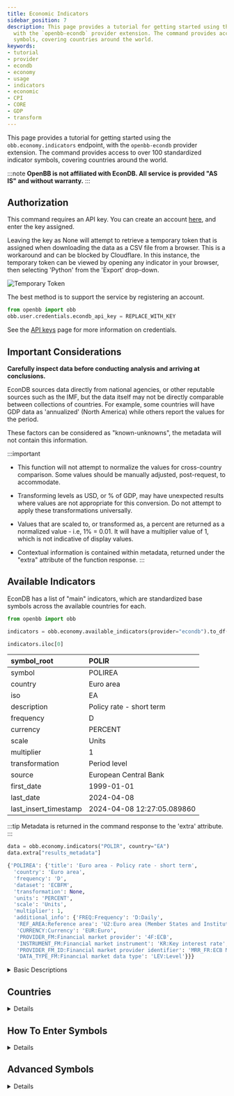 ```yaml
---
title: Economic Indicators
sidebar_position: 7
description: This page provides a tutorial for getting started using the `obb.economy.indicators` endpoint,
  with the `openbb-econdb` provider extension. The command provides access to over 100 standardized indicator
  symbols, covering countries around the world.
keywords:
- tutorial
- provider
- econdb
- economy
- usage
- indicators
- economic
- CPI
- CORE
- GDP
- transform
---
```



<HeadTitle title="Economic Indicators - User Guides | OpenBB Platform Docs" />

This page provides a tutorial for getting started using the `obb.economy.indicators` endpoint, with the `openbb-econdb` provider extension.
The command provides access to over 100 standardized indicator symbols, covering countries around the world.

:::note
**OpenBB is not affiliated with EconDB. All service is provided "AS IS" and without warranty.**
:::

## Authorization

This command requires an API key. You can create an account [here](https://econdb.com), and enter the key assigned.

Leaving the key as None will attempt to retrieve a temporary token that is assigned when downloading the data as a CSV file from a browser.
This is a workaround and can be blocked by Cloudflare. In this instance, the temporary token can be viewed by opening any indicator in your browser,
then selecting 'Python' from the 'Export' drop-down.

![Temporary Token](https://github.com/OpenBB-finance/OpenBBTerminal/assets/85772166/d2d4c6a7-e8b1-4345-b28f-0693ddb8dcf1)

The best method is to support the service by registering an account.

```python
from openbb import obb
obb.user.credentials.econdb_api_key = REPLACE_WITH_KEY
```

See the [API keys](api_keys) page for more information on credentials.

## Important Considerations

**Carefully inspect data before conducting analysis and arriving at conclusions.**

EconDB sources data directly from national agencies, or other reputable sources such as the IMF, but the data itself may not be directly comparable between collections of countries. For example, some countries will have GDP data as 'annualized' (North America) while others report the values for the period.

These factors can be considered as "known-unknowns", the metadata will not contain this information.

:::important
- This function will not attempt to normalize the values for cross-country comparison. Some values should be manually adjusted, post-request, to accommodate.

- Transforming levels as USD, or % of GDP, may have unexpected results where values are not appropriate for this conversion. Do not attempt to apply these transformations universally.

- Values that are scaled to, or transformed as, a percent are returned as a normalized value - i.e, 1% = 0.01. It will have a multiplier value of 1, which is not indicative of display values.

- Contextual information is contained within metadata, returned under the "extra" attribute of the function response.
:::

## Available Indicators

EconDB has a list of "main" indicators, which are standardized base symbols across the available countries for each.

```python
from openbb import obb

indicators = obb.economy.available_indicators(provider="econdb").to_df()

indicators.iloc[0]
```

| symbol_root           | POLIR                      |
|:----------------------|:---------------------------|
| symbol                | POLIREA                    |
| country               | Euro area                  |
| iso                   | EA                         |
| description           | Policy rate - short term   |
| frequency             | D                          |
| currency              | PERCENT                    |
| scale                 | Units                      |
| multiplier            | 1                          |
| transformation        | Period level               |
| source                | European Central Bank      |
| first_date            | 1999-01-01                 |
| last_date             | 2024-04-08                 |
| last_insert_timestamp | 2024-04-08 12:27:05.089860 |

:::tip
Metadata is returned in the command response to the 'extra' attribute.
:::


```python
data = obb.economy.indicators("POLIR", country="EA")
data.extra["results_metadata"]
```

```python
{'POLIREA': {'title': 'Euro area - Policy rate - short term',
  'country': 'Euro area',
  'frequency': 'D',
  'dataset': 'ECBFM',
  'transformation': None,
  'units': 'PERCENT',
  'scale': 'Units',
  'multiplier': 1,
  'additional_info': {'FREQ:Frequency': 'D:Daily',
   'REF_AREA:Reference area': 'U2:Euro area (Member States and Institutions of the Euro Area) changing composition',
   'CURRENCY:Currency': 'EUR:Euro',
   'PROVIDER_FM:Financial market provider': '4F:ECB',
   'INSTRUMENT_FM:Financial market instrument': 'KR:Key interest rate',
   'PROVIDER_FM_ID:Financial market provider identifier': 'MRR_FR:ECB Main refinancing operations - fixed rate tenders (fixed rate) (date of changes)',
   'DATA_TYPE_FM:Financial market data type': 'LEV:Level'}}}
```

<details>
<summary mdxType="summary">Basic Descriptions</summary>


Basic descriptions of the base symbols can be imported from within the extension module helpers.

```python
from openbb_econdb.utils.helpers import INDICATORS_DESCRIPTIONS
```

:::important
This list should not be considered as the absolute source of truth. The metadata for the indicator will be returned in the command response, under the `extras` attribute.
:::

| ACPOP     | Active population                                  |
|:----------|:---------------------------------------------------|
| CA        | Current account balance                            |
| CAR       | Passenger car sales                                |
| CBAL      | Commercial balance (goods + services)              |
| CI        | Change in inventories                              |
| CKA       | Net foreign investment                             |
| CLAIMS    | Weekly unemployment insurance claims               |
| CLI       | OECD CLI                                           |
| CON       | Total consumption                                  |
| CONF      | Consumer confidence index                          |
| CORE      | Core consumer price index                          |
| CP        | Construction production                            |
| CPI       | Consumer price index                               |
| CRED      | Domestic credit                                    |
| CREDEA    | Domestic credit                                    |
| DWPE      | Dwelling permits                                   |
| ELE       | Production electricity                             |
| EMP       | Total employment                                   |
| EMRATIO   | Employment to working age population               |
| EQYCAP    | Market capitalization                              |
| EXP       | Exports of goods and services                      |
| EXPMON    | Monthly exports                                    |
| GASDEM    | Gas demand                                         |
| GASODEM   | Gasoline demand                                    |
| GASOPROD  | Gasoline production                                |
| GASPROD   | Gas production                                     |
| GBAL      | Government balance                                 |
| GCF       | Gross capital formation                            |
| GDEBT     | Government debt                                    |
| GDEBTN    | Government net debt                                |
| GDP       | Gross domestic product                             |
| GDPDEF    | GDP deflator                                       |
| GDPPC     | GDP per capita                                     |
| GFCF      | Gross fixed capital formation                      |
| GREV      | General government total revenue                   |
| GSPE      | General government total expenditure               |
| HHDIR     | Household debt to income ratio                     |
| HHS       | Household saving                                   |
| HOU       | House price                                        |
| IBD1      | Interbank lending overnight rate                   |
| IIPA      | International investment position: Assets          |
| IIPL      | International investment position: Liabilities     |
| IMP       | Imports of goods and services                      |
| IMPMON    | Monthly imports                                    |
| INVER     | Investment rate                                    |
| IP        | Industrial production                              |
| JHR       | Job hires rate                                     |
| JLR       | Job layoffs rate                                   |
| JQR       | Job quits rate                                     |
| JVR       | Job vacancy rate                                   |
| KA        | Capital account                                    |
| LE00      | Life expectancy at birth                           |
| LMICS     | Low and Middle Income Commodity Index (World Bank) |
| M3        | Money supply                                       |
| M3YD      | 3 month yield                                      |
| MB        | Monetary base                                      |
| NCT       | Net current transfers (Secondary Income)           |
| NFCI      | Non-financial corporations investment rate         |
| NFCLOAN   | Lending to non-financial corporations              |
| NIIP      | Net international investment position              |
| NPL       | Non performing loans                               |
| NY        | Net income from abroad (Primary Income)            |
| OILDEM    | Oil demand                                         |
| OILPROD   | Oil production                                     |
| PALUM     | Aluminum                                           |
| PAPPLE    | Non-Citrus Fruit, Apple                            |
| PART      | Participation rate                                 |
| PBANSOP   | Bananas                                            |
| PBARL     | Barley                                             |
| PBEEF     | Beef                                               |
| PCE       | Personal consumption expenditure price index       |
| PCHANA    | Legumes, Chickpea                                  |
| PCHROM    | Chromium                                           |
| PCOALAU   | Coal, Australia                                    |
| PCOALSA   | Coal, South Africa                                 |
| PCOBA     | Cobalt                                             |
| PCOCO     | Cocoa                                              |
| PCOFFOTM  | Coffee, Other Mild Arabica                         |
| PCOFFROB  | Coffee, Robustas                                   |
| PCOIL     | Coconut Oil                                        |
| PCOPP     | Copper                                             |
| PCOTTIND  | Cotton                                             |
| PDAP      | Diammonium phosphate                               |
| PFSHMEAL  | Fish Meal                                          |
| PGASO     | Gasoline                                           |
| PGNUTS    | Groundnuts                                         |
| PGOLD     | Gold                                               |
| PHEATOIL  | Heating Oil                                        |
| PHIDE     | Hides                                              |
| PIORECR   | Iron                                               |
| PLAMB     | Lamb                                               |
| PLEAD     | Lead                                               |
| PLITH     | Lithium                                            |
| PLMMODY   | Molybdenum                                         |
| PLOGORE   | Soft Logs                                          |
| PLOGSK    | Hard Logs, Import Price Japan                      |
| PMAIZMT   | Corn                                               |
| PMANGELE  | Manganese                                          |
| PMILK     | Dairy Products, Milk                               |
| PNGASEU   | Natural gas, EU                                    |
| PNGASJP   | LNG, Asia                                          |
| PNGASUS   | Natural Gas, US Henry Hub Gas                      |
| PNICK     | Nickel                                             |
| POATS     | Oats                                               |
| POILAPSP  | APSP crude oil($/bbl)                              |
| POILBRE   | Brent Crude                                        |
| POILDUB   | Dubai Crude                                        |
| POILWTI   | WTI Crude                                          |
| POLIR     | Policy rate - short term                           |
| POLVOIL   | Olive Oil                                          |
| POP       | Population                                         |
| PORANG    | Orange                                             |
| PPALLA    | Palladium                                          |
| PPI       | Producer price index                               |
| PPLAT     | Platinum                                           |
| PPOIL     | Palm Oil                                           |
| PPORK     | Swine                                              |
| PPOTASH   | Potassium Fertilizer                               |
| PPOULT    | Poultry                                            |
| PPROPANE  | Propane                                            |
| PRC       | Private consumption                                |
| PREODOM   | Rare Earth Elements                                |
| PRICENPQ  | Rice, Thailand                                     |
| PRIDEBT   | Private debt                                       |
| PROIL     | Rapeseed Oil                                       |
| PRUBB     | Rubber                                             |
| PSALM     | Fish                                               |
| PSAWMAL   | Hard Sawnwood, Dark Red Meranti                    |
| PSAWORE   | Soft Sawnwood, Average of Softwoods,               |
| PSHRI     | Shrimp                                             |
| PSILLUMP  | Silicon                                            |
| PSILVER   | Silver                                             |
| PSMEA     | Soybean Meal                                       |
| PSOIL     | Soybeans Oil                                       |
| PSORG     | Sorghum                                            |
| PSOYB     | Soybeans                                           |
| PSUGAISA  | Sugar, No. 11, World                               |
| PSUGAUSA  | Sugar, No. 16, US                                  |
| PSUNO     | Sunflower Oil                                      |
| PTEA      | Tea, Kenyan                                        |
| PTEAINDIA | Tea, Kolkata                                       |
| PTEAMOM   | Tea, Mombasa                                       |
| PTEASL    | Tea, Colombo                                       |
| PTIN      | Tin                                                |
| PTOMATO   | Vegetables, Tomato                                 |
| PUC       | Public consumption                                 |
| PURAN     | Uranium                                            |
| PUREA     | Urea                                               |
| PVANPENT  | Vanadium                                           |
| PWHEAMT   | Wheat                                              |
| PWOOLC    | Wool, Coarse                                       |
| PWOOLF    | Wool, Fine                                         |
| PZINC     | Zinc                                               |
| RCI       | Real change in inventories                         |
| RCON      | Real total consumption                             |
| REER      | Real effective exchange rate                       |
| REEREA    | Real effective exchange rate                       |
| RETA      | Retail trade                                       |
| REXP      | Real exports of goods and services                 |
| RGCF      | Real gross capital formation                       |
| RGDP      | Real gross domestic product                        |
| RGDPPC    | Real GDP per capita                                |
| RGFCF     | Real gross fixed capital formation                 |
| RIMP      | Real imports of goods and services                 |
| RPRC      | Real private consumption                           |
| RPUC      | Real public consumption                            |
| SEI       | Stock exchange index                               |
| SENT      | Sentiment index                                    |
| TB        | Trade balance                                      |
| URATE     | Unemployment                                       |
| UTIL      | Utilization rate                                   |
| WAGE      | Wages/Earnings                                     |
| WAGEMAN   | Hourly wage manufacturing                          |
| Y10YD     | Long term yield                                    |

</details>

## Countries


<details>

The `country` parameter will accept the ISO country code, or the country name. Regional groups listed below are also valid:

- all
- africa
- central_asia
- east_asia
- europe
- g7
- g20
- latin_america
- middle_east
- north_america
- oceania
- south_asia
- southeast_asia

:::note
Some symbols do not have a country - e.g., commodity items - and they will ignore any supplied values to the parameter.
Not every indicator has data for every country. Items with no results will be communicated via the `warnings` attribute of the response object.

```python
obb.economy.indicators("POLIR", country="southeast_asia")
```
```console
OBBject

id: 0661ac07-ab9c-7ebf-8000-849fef1202bc
results: [{'date': datetime.date(2013, 4, 29), 'symbol': 'POLIRSG', 'country': 'Sin...
provider: econdb
warnings: [{'category': 'UserWarning', 'message': "Invalid country code for...
chart: None
extra: {'results_metadata': {'POLIRID': {'title': 'Indonesia - Policy rate - short ...
```

:::

### Countries By Indicator

In addition to filtering the `available_indicators` data locally, countries by indicator can be imported as a utility function from the `openbb_econdb.utils.helpers` module.

```python
from openbb_econdb.utils.helpers import get_indicator_countries

get_indicator_countries("GDPPC")  # returns a list of two-letter ISO country codes
```
</details>


## How To Enter Symbols

<details>

The three parameters - symbol, country, transform - all work together.

- Symbol (base symbol)
  - CPI, GDP, CORE, etc
  - Multiple items allowed
- Country
  - ISO country code, or name
  - Multiple items allowed
- Transform
  - `tpop`: Percent change from previous period
  - `toya`: Percent change from year ago
  - `tusd`: Values as US dollars
  - `tpgp`: Values as a percent of GDP

The `transform` will apply to all combinations of `symbol` and `country`.

:::warning
If you attempt to pass a base symbol (excluding commodity and world indicators) with no country, it will raise an error.
:::

<details>
<summary mdxType="summary">Example - One Indicator & Country</summary>

M3 Money Supply

```python
data = obb.economy.indicators("M3", country="us")

data.to_df().tail(12)
```

| date       | symbol_root   | symbol   | country       |   value |
|:-----------|:--------------|:---------|:--------------|--------:|
| 2023-03-01 | M3            | M3US     | United States |   21027 |
| 2023-04-01 | M3            | M3US     | United States |   20843 |
| 2023-05-01 | M3            | M3US     | United States |   20711 |
| 2023-06-01 | M3            | M3US     | United States |   20749 |
| 2023-07-01 | M3            | M3US     | United States |   20724 |
| 2023-08-01 | M3            | M3US     | United States |   20695 |
| 2023-09-01 | M3            | M3US     | United States |   20669 |
| 2023-10-01 | M3            | M3US     | United States |   20636 |
| 2023-11-01 | M3            | M3US     | United States |   20723 |
| 2023-12-01 | M3            | M3US     | United States |   20890 |
| 2024-01-01 | M3            | M3US     | United States |   20862 |
| 2024-02-01 | M3            | M3US     | United States |   20788 |

```python
data.extra.get("results_metadata")
```
```python
{'M3US': {'title': 'United States - Money supply',
  'country': 'United States',
  'frequency': 'M',
  'dataset': 'FRB_H6_M2',
  'transform': None,
  'units': 'DOMESTIC',
  'scale': 'Billions',
  'multiplier': 1000000000,
  'additional_info': {'ADJUSTED:Seasonal Adjustment': 'NSA:Not seasonally adjusted',
   'CURRENCY:Currency': 'USD:United States / United States Dollar',
   'FREQ:Frequency': '129:Monthly',
   'SERIES_NAME:Series name (FRB)': 'M2_N.M:M2_N.M',
   'UNIT:Units': 'CURRENCY:Currency'}}}
```
</details>

<details>
<summary mdxType="summary">Example - One Indicator & Country With Transform</summary>

US PPI - Change from one year ago.

```python
data = obb.economy.indicators("PPI", country="us", transform="toya")

data.to_df().tail(12)
```

| date       | symbol_root   | symbol     | country       |    value |
|:-----------|:--------------|:-----------|:--------------|---------:|
| 2023-04-01 | PPI           | PPIUS~TOYA | United States | 0.022995 |
| 2023-05-01 | PPI           | PPIUS~TOYA | United States | 0.011822 |
| 2023-06-01 | PPI           | PPIUS~TOYA | United States | 0.001912 |
| 2023-07-01 | PPI           | PPIUS~TOYA | United States | 0.008722 |
| 2023-08-01 | PPI           | PPIUS~TOYA | United States | 0.016003 |
| 2023-09-01 | PPI           | PPIUS~TOYA | United States | 0.021542 |
| 2023-10-01 | PPI           | PPIUS~TOYA | United States | 0.013481 |
| 2023-11-01 | PPI           | PPIUS~TOYA | United States | 0.008465 |
| 2023-12-01 | PPI           | PPIUS~TOYA | United States | 0.00948  |
| 2024-01-01 | PPI           | PPIUS~TOYA | United States | 0.008222 |
| 2024-02-01 | PPI           | PPIUS~TOYA | United States | 0.015153 |
| 2024-03-01 | PPI           | PPIUS~TOYA | United States | 0.020896 |

```python
data.extra.get("results_metadata")
```
```
{'PPIUS~TOYA': {'title': 'United States - Producer price index',
  'country': 'United States',
  'frequency': 'M',
  'dataset': 'BLS_PPI00',
  'transform': 'Change from one year ago',
  'units': 'INDEX',
  'scale': 'PERCENT',
  'multiplier': 1,
  'additional_info': {'DATA_DOMAIN:Data Domain': 'PPI:Producer price indices',
   'REF_AREA:Reference country or area': 'US:United States',
   'INDICATOR:Economic Indicator': 'PPPI_SA_IX:Prices, Producer Price Index, All Commodities, Seasonally adjusted, Index',
   'COUNTERPART_AREA:Counterpart country or area': '_Z:Not applicable',
   'FREQ:Frequency': 'M:Monthly',
   'UNIT_MULT:Unit multiplier': '0:Units'}}}
```
</details>

<details>
<summary mdxType="summary">Example - Commodity Indicator</summary>

Values are always in USD.

```python
lead = obb.economy.indicators("plead")

lead.to_df().tail(4)
```

| date       | symbol_root   | symbol   | country   |   value |
|:-----------|:--------------|:---------|:----------|--------:|
| 2023-10-01 | PLEAD         | PLEAD    | World     |  2131.4 |
| 2023-11-01 | PLEAD         | PLEAD    | World     |  2188.5 |
| 2023-12-01 | PLEAD         | PLEAD    | World     |  2027.2 |
| 2024-01-01 | PLEAD         | PLEAD    | World     |  2087.4 |

```python
lead.extra["results_metadata"]
```
```python
{'PLEAD': {'title': 'World - Lead',
  'country': 'World',
  'frequency': 'M',
  'dataset': 'IMF_PCPS',
  'transform': None,
  'units': 'USD',
  'scale': 'Units',
  'multiplier': 1,
  'additional_info': {'FREQ:Frequency': 'M:Monthly',
   'REF_AREA:Reference Area': 'W00:All Countries, excluding the IO',
   'COMMODITY:Commodity': 'PLEAD:Primary Commodity Prices, Lead',
   'UNIT_MEASURE:Unit of Measure': 'USD:US Dollars',
   'UNIT_MULT:Scale': '0:Units'}}}
```
</details>

<details>
<summary mdxType="summary">Example - Multiple Indicators & Countries With Transform</summary>

```python
params = {"symbol": "core,cpi", "country": "us,de,jp", "transform": "toya"}
data = obb.economy.indicators(**params)
df = data.to_df().filter(like="2024", axis=0)

df
```

| date       | symbol_root   | symbol      | country       |    value |
|:-----------|:--------------|:------------|:--------------|---------:|
| 2024-01-01 | CORE          | COREDE~TOYA | Germany       | 0.03394  |
| 2024-01-01 | CORE          | COREJP~TOYA | Japan         | 0.03523  |
| 2024-01-01 | CORE          | COREUS~TOYA | United States | 0.03875  |
| 2024-01-01 | CPI           | CPIDE~TOYA  | Germany       | 0.02887  |
| 2024-01-01 | CPI           | CPIJP~TOYA  | Japan         | 0.021012 |
| 2024-01-01 | CPI           | CPIUS~TOYA  | United States | 0.03106  |
| 2024-02-01 | CORE          | COREDE~TOYA | Germany       | 0.03454  |
| 2024-02-01 | CORE          | COREJP~TOYA | Japan         | 0.03216  |
| 2024-02-01 | CORE          | COREUS~TOYA | United States | 0.03762  |
| 2024-02-01 | CPI           | CPIDE~TOYA  | Germany       | 0.02517  |
| 2024-02-01 | CPI           | CPIJP~TOYA  | Japan         | 0.02788  |
| 2024-02-01 | CPI           | CPIUS~TOYA  | United States | 0.03166  |
| 2024-03-01 | CORE          | COREUS~TOYA | United States | 0.03797  |
| 2024-03-01 | CPI           | CPIDE~TOYA  | Germany       | 0.021533 |
| 2024-03-01 | CPI           | CPIUS~TOYA  | United States | 0.03475  |
</details>

<details>
<summary mdxType="summary">Example - All Countries</summary>

Setting the country to "all" will retrieve data for all available countries.

```python
data = obb.economy.indicators("ny", country="all", transform="tusd")

data.to_df().filter(like="2024", axis=0)
```
| date       | symbol_root   | symbol    | country    |    value |
|:-----------|:--------------|:----------|:-----------|---------:|
| 2024-01-01 | NY            | NYBE~TUSD | Belgium    |  1132.6  |
| 2024-01-01 | NY            | NYBG~TUSD | Bulgaria   |   -78.79 |
| 2024-01-01 | NY            | NYHR~TUSD | Croatia    |    31.99 |
| 2024-01-01 | NY            | NYCZ~TUSD | Czechia    |  -676.3  |
| 2024-01-01 | NY            | NYDK~TUSD | Denmark    |  1323.6  |
| 2024-01-01 | NY            | NYEE~TUSD | Estonia    |  -131.74 |
| 2024-01-01 | NY            | NYFI~TUSD | Finland    |   626.4  |
| 2024-01-01 | NY            | NYFR~TUSD | France     |  8570    |
| 2024-01-01 | NY            | NYDE~TUSD | Germany    | 13656    |
| 2024-01-01 | NY            | NYGR~TUSD | Greece     |   451.5  |
| 2024-01-01 | NY            | NYHU~TUSD | Hungary    |  -528.7  |
| 2024-01-01 | NY            | NYIT~TUSD | Italy      |  -509.5  |
| 2024-01-01 | NY            | NYLV~TUSD | Latvia     |    53.57 |
| 2024-01-01 | NY            | NYLT~TUSD | Lithuania  |  -111.62 |
| 2024-01-01 | NY            | NYLU~TUSD | Luxembourg | -3791    |
| 2024-01-01 | NY            | NYMT~TUSD | Malta      |  -218.54 |
| 2024-01-01 | NY            | NYPL~TUSD | Poland     | -3029    |
| 2024-01-01 | NY            | NYPT~TUSD | Portugal   |    28.42 |
| 2024-01-01 | NY            | NYRO~TUSD | Romania    |  -410.1  |
| 2024-01-01 | NY            | NYSK~TUSD | Slovakia   |  -342.7  |
| 2024-01-01 | NY            | NYSI~TUSD | Slovenia   |   -82.76 |
| 2024-01-01 | NY            | NYSE~TUSD | Sweden     |  2334.1  |


```python
data.extra.get("results_metadata")["NYSE~TUSD"]
```
```
{'title': 'Sweden - Net income from abroad (Primary Income)',
 'country': 'Sweden',
 'frequency': 'M',
 'dataset': 'BOP_C6_M',
 'transform': 'Values as US dollars',
 'units': 'USD',
 'scale': 'Units',
 'multiplier': 1000000,
 'additional_info': {'GEO:Geopolitical entity (reporting)': 'SE:Sweden',
  'PARTNER:Geopolitical entity (partner)': 'WRL_REST:Rest of the world',
  'SECTPART:Sector (ESA 2010)': 'S1:Total economy',
  'SECTOR10:Sector (ESA 2010)': 'S1:Total economy',
  'FREQ:Frequency': 'M:Monthly',
  'STK_FLOW:Stock or flow': 'BAL:Balance',
  'CURRENCY:Currency': 'MIO_NAC:Million units of national currency',
  'BOP_ITEM:BOP_item': 'IN1:Primary income'}}
```
</details>

</details>

## Advanced Symbols

<details>

The grouping behaviour can be overridden. This will allow multiple transformations, or for a specific symbol to ignore the supplied `country` and `transform` parameters.

<details>
<summary mdxType="summary">Example - Bypass Group Parameters</summary>

The "~" character is used to separate the base symbol + 2-letter ISO country code, and the transformation.
It works as a flag to exclude from the other parameters.

```python
obb.economy.indicators("CPIUS~").to_df().tail(2)
```

| date       | symbol_root   | symbol   | country       |   value |
|:-----------|:--------------|:---------|:--------------|--------:|
| 2024-02-01 | CPI           | CPIUS    | United States |   311.1 |
| 2024-03-01 | CPI           | CPIUS    | United States |   312.2 |

Without "~", symbols are assumed to be a base symbol, and require a country parameter. An error (or warning where at least one symbol supplied was valid) is raised if the condition is not met.

```python
obb.economy.indicators("CPIUS")
```

```console
OpenBBError: No valid combination of indicator symbols and countries were supplied.
Valid countries for 'CPIUS' are: None
If the symbol - CPIUS - is missing a country code. Please add the two-letter country code or use the country parameter.
If already included, add '~' to the end of the symbol.
```

This example bypasses the transformation for US data, applying it only to France.

```python
obb.economy.indicators(symbol=["CPIUS~","CPI"], country="fr", transform="toya").to_df().tail(2)
```

| date       | symbol_root   | symbol     | country       |      value |
|:-----------|:--------------|:-----------|:--------------|-----------:|
| 2024-03-01 | CPI           | CPIFR~TOYA | France        |   0.022947 |
| 2024-03-01 | CPI           | CPIUS      | United States | 312.2      |

</details>

<details>
<summary mdxType="summary">Example - Non-Standard Symbols</summary>

The `symbol` parameter can also be used to access non-standard series. These are specific to reporting entities, like the Ministry of Finance, Japan.
These symbols are not searchable, but the structure will be familiar if you have worked with the particular source before.
For this purpose, enter each symbol ending with, "~".

:::important
Non-standard symbols will not have transformations, standardized metadata, or normalized percent values.
:::

Japan Yield Curve

```python
symbols = [
  "MFJP_IR.1Y.D.JP~",
  "MFJP_IR.2Y.D.JP~",
  "MFJP_IR.3Y.D.JP~",
  "MFJP_IR.4Y.D.JP~",
  "MFJP_IR.5Y.D.JP~",
  "MFJP_IR.6Y.D.JP~",
  "MFJP_IR.7Y.D.JP~",
  "MFJP_IR.8Y.D.JP~",
  "MFJP_IR.9Y.D.JP~",
  "MFJP_IR.10Y.D.JP~",
  "MFJP_IR.15Y.D.JP~",
  "MFJP_IR.20Y.D.JP~",
  "MFJP_IR.25Y.D.JP~",
  "MFJP_IR.30Y.D.JP~",
  "MFJP_IR.40Y.D.JP~",
]
data = obb.economy.indicators(symbol=symbols)

curve = data.to_df().filter(like="2024-04-11", axis=0)

curve
```

| date       | symbol_root   | symbol           | country   |   value |
|:-----------|:--------------|:-----------------|:----------|--------:|
| 2024-04-11 |               | MFJP_IR.1Y.D.JP  | Japan     |   0.068 |
| 2024-04-11 |               | MFJP_IR.2Y.D.JP  | Japan     |   0.27  |
| 2024-04-11 |               | MFJP_IR.3Y.D.JP  | Japan     |   0.28  |
| 2024-04-11 |               | MFJP_IR.4Y.D.JP  | Japan     |   0.37  |
| 2024-04-11 |               | MFJP_IR.5Y.D.JP  | Japan     |   0.485 |
| 2024-04-11 |               | MFJP_IR.6Y.D.JP  | Japan     |   0.508 |
| 2024-04-11 |               | MFJP_IR.7Y.D.JP  | Japan     |   0.592 |
| 2024-04-11 |               | MFJP_IR.8Y.D.JP  | Japan     |   0.68  |
| 2024-04-11 |               | MFJP_IR.9Y.D.JP  | Japan     |   0.757 |
| 2024-04-11 |               | MFJP_IR.10Y.D.JP | Japan     |   0.854 |
| 2024-04-11 |               | MFJP_IR.15Y.D.JP | Japan     |   1.289 |
| 2024-04-11 |               | MFJP_IR.20Y.D.JP | Japan     |   1.625 |
| 2024-04-11 |               | MFJP_IR.25Y.D.JP | Japan     |   1.78  |
| 2024-04-11 |               | MFJP_IR.30Y.D.JP | Japan     |   1.907 |
| 2024-04-11 |               | MFJP_IR.40Y.D.JP | Japan     |   2.065 |

```python
data.extra["results_metadata"].get("MFJP_IR.5Y.D.JP")
```

```python
{'title': 'Japan - Japanese Government Bonds - 5Y yield',
 'country': 'Japan',
 'frequency': 'D',
 'dataset': 'MFJP_IR',
 'transform': None,
 'units': None,
 'scale': None,
 'multiplier': 1,
 'additional_info': {'3:Indicator': '8:Japanese Government Bonds - 5Y yield',
  'GEO:None': '107:None'}}
```
</details>
</details>
